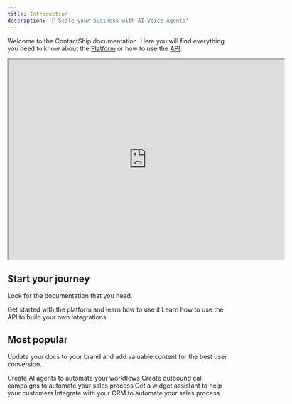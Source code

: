 ```yaml
---
title: Introduction
description: '🚀 Scale your business with AI Voice Agents'
---
```


Welcome to the ContactShip documentation. Here you will find everything you need to know about the [Platform](https://google.com) or how to use the [API](https://google.com).
<Frame>
<iframe className="block rounded-xl w-full h-[150px]" height="450px" width="621px" src="https://www.youtube.com/embed/XISQ8JGLxM4?si=cI3HjMT3K2vgOVLA" title="YouTube video player" frameborder="10" allow="accelerometer; autoplay; clipboard-write; encrypted-media; gyroscope; picture-in-picture; web-share" referrerpolicy="strict-origin-when-cross-origin" allowfullscreen></iframe>
</Frame>


## Start your journey

Look for the documentation that you need.

<CardGroup cols={2}>
  <Card
    title="Platform Guide & Tutorials"
    icon="book"
    href="./quickstart"
  >
    Get started with the platform and learn how to use it
  </Card>
  <Card
    title="API Documentation"
    icon="file-code"
    href="../api-reference/introduction"
  >
    Learn how to use the API to build your own integrations
  </Card>
</CardGroup>

## Most popular

Update your docs to your brand and add valuable content for the best user conversion.

<CardGroup cols={2}>
  <Card
    title="Create AI Agents"
    icon="robot"
    href="./agents/overview"
  >
    Create AI agents to automate your workflows
  </Card>
  <Card
    title="Outbound Call Campaigns"
    icon="phone"
    href="./campaigns/overview"
  >
    Create outbound call campaigns to automate your sales process
  </Card>
  <Card
    title="Get a Widget Assistant"
    icon="browser"
    href="./widgets/overview"
  >
    Get a widget assistant to help your customers
  </Card>
  <Card
    title="Integrate with your CRM"
    icon="database"
    href="./integrations/overview"
  >
    Integrate with your CRM to automate your sales process
  </Card>
</CardGroup>
